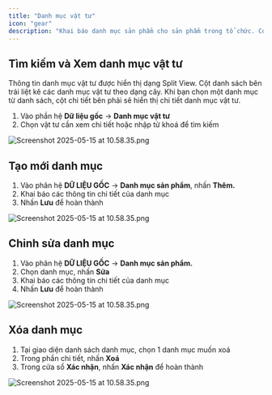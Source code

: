 ```yaml
---
title: "Danh mục vật tư"
icon: "gear"
description: "Khai báo danh mục sản phẩm cho sản phẩm trong tổ chức. Có thể sử dụng thông tin danh mục sản phẩm để tìm kiếm sản phẩm, nhóm các sản phẩm có đặc điểm chung."
---
```


## Tìm kiếm và Xem danh mục vật tư

Thông tin danh mục vật tư được hiển thị dạng Split View. Cột danh sách bên trái liệt kê các danh mục vật tư theo dạng cây. Khi bạn chọn một danh mục từ danh sách, cột chi tiết bên phải sẽ hiển thị chi tiết danh mục vật tư.

1. Vào phần hệ **Dữ liệu gốc** -\> **Danh mục vật tư**
2. Chọn vật tư cần xem chi tiết hoặc nhập từ khoá để tìm kiếm

<img
  src="/images/cmms-200.png"
  alt="Screenshot 2025-05-15 at 10.58.35.png"
  title="Screenshot 2025-05-15 at 10.58.35.png"
  className="border mr-auto"
/>
## Tạo mới danh mục

1. Vào phân hệ **DỮ LIỆU GỐC** -\> **Danh mục sản phẩm**, nhấn **Thêm.**
2. Khai báo các thông tin chi tiết của danh mục
3. Nhấn **Lưu** để hoàn thành

<img
  src="/images/cmms-201.png"
  alt="Screenshot 2025-05-15 at 10.58.35.png"
  title="Screenshot 2025-05-15 at 10.58.35.png"
  className="border mr-auto"
/>
## Chỉnh sửa danh mục

1. Vào phân hệ **DỮ LIỆU GỐC** -\> **Danh mục sản phẩm.**
2. Chọn danh mục, nhấn **Sửa**
3. Khai báo các thông tin chi tiết của danh mục
4. Nhấn **Lưu** để hoàn thành

<img
  src="/images/cmms-202.png"
  alt="Screenshot 2025-05-15 at 10.58.35.png"
  title="Screenshot 2025-05-15 at 10.58.35.png"
  className="border mr-auto"
/>
## Xóa danh mục

1. Tại giao diện danh sách danh mục, chọn 1 danh mục muốn xoá
2. Trong phần chi tiết, nhấn **Xoá**
3. Trong cửa sổ **Xác nhận**, nhấn **Xác nhận** để hoàn thành

<img
  src="/images/cmms-203.png"
  alt="Screenshot 2025-05-15 at 10.58.35.png"
  title="Screenshot 2025-05-15 at 10.58.35.png"
  className="border mr-auto"
/>